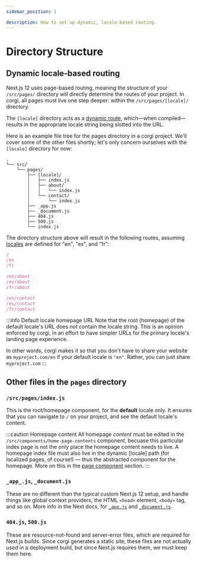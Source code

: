 ```yaml
---
sidebar_position: 1

description: How to set up dynamic, locale-based routing.
---
```


# Directory Structure

## Dynamic locale-based routing

Next.js 12 uses page-based routing, meaning the structure of your `/src/pages/` directory will directly determine the routes of your project. In corgi, all pages must live one step deeper: within the `/src/pages/[locale]/` directory.

The `[locale]` directory acts as a [dynamic route](https://nextjs.org/docs/routing/dynamic-routes), which—when compiled—results in the appropriate locale string being slotted into the URL.

Here is an example file tree for the pages directory in a corgi project. We'll cover some of the other files shortly; let's only concern ourselves with the `[locale]` directory for now:

```
.
└── src/
    └── pages/
        ├── [locale]/
        │   ├── index.js
        │   ├── about/
        │   │   └── index.js
        │   └── contact/
        │       └── index.js
        ├── _app.js
        ├── _document.js
        ├── 404.js
        ├── 500.js
        └── index.js
```

The directory structure above will result in the following routes, assuming [locales](../category/localization) are defined for "en", "es", and "fr":

```js title="Page routes"
/
/es
/fr

/en/about
/es/about
/fr/about

/en/contact
/es/contact
/fr/contact
```

:::info Default locale homepage URL
Note that the root (homepage) of the default locale's URL does _not_ contain the locale string. This is an opinion enforced by corgi, in an effort to have simpler URLs for the primary locele's landing page experience.

In other words, corgi makes it so that you don't have to share your website as `myproject.com/en` if your default locale is `"en"`. Rather, you can just share `myproject.com`
:::

## Other files in the `pages` directory

### `/src/pages/index.js`

This is the root/homepage component, for the **default** locale only. It ensures that you can navigate to `/` on your project, and see the default locale's content.

:::caution Homepage content
All homepage _content_ must be edited in the `/src/components/home-page-contents` component, becuase this particular index page is not the only place the homepage content needs to live. A homepage index file must also live in the dynamic [locale] path (for localized pages, of course!) — thus the abstracted component for the homepage. More on this in the [page component](./page-components#homepage-specifics) section.
:::

### `_app_.js`, `_document.js`

These are no different than the typical custom Next.js 12 setup, and handle things like global context providers, the HTML `<head>` element, `<body>` tag, and so on. More info in the Next docs, for [`_app.js`](https://nextjs.org/docs/advanced-features/custom-app) and [`_document.js`](https://nextjs.org/docs/advanced-features/custom-document).

### `404.js`, `500.js`

These are resource-not-found and server-error files, which are required for Next.js builds. Since corgi generates a static site, these files are not actually _used_ in a deployment build, but since Next.js requires them, we must keep them here.
